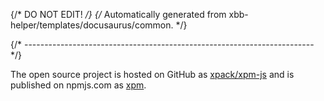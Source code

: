 {/* DO NOT EDIT! */}
{/* Automatically generated from xbb-helper/templates/docusaurus/common. */}

{/* ------------------------------------------------------------------------ */}

The open source project is hosted on GitHub as
[xpack/xpm-js](https://github.com/xpack/xpm-js)
and is published on npmjs.com as
[xpm](https://www.npmjs.com/package/xpm).
